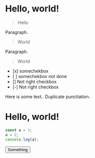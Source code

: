 
# Hello, world!

> Hello

Paragraph.

> World

Paragraph.

> World

* \[x] somechekbox
* \[ ] somechekbox not done
* \[] Not right checkbox
* \[-] Not right checkbox

Here is some text.. Duplicate punctiation.

<Card>
  <h1>Hello, world!</h1>
</Card>

```js
const a = 1;
a = 2;
console.log(a);
```

<Button>Something</Button>
